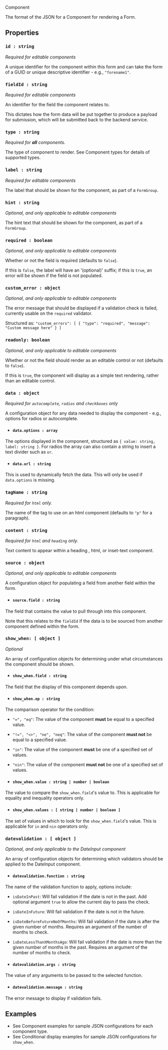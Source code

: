 <!-- Global imports -->

<Meta title="JSON Format/Component" id="F-JSON-Component" />

<Heading size="xl" id="json-format" caption="JSON Format">Component</Heading>

The format of the JSON for a Component for rendering a <Link href="/?path=/docs/d-formrenderer">Form</Link>.


## Properties

### `id : string`
*Required for <Link href="/?path=/docs/f-editable-components">editable components</Link>*

A unique identifier for the component within this form and can take the form of a GUID or unique descriptive identifier - e.g., `"forename1"`.

### `fieldId : string`
*Required for <Link href="/?path=/docs/f-editable-components">editable components</Link>*

An identifier for the field the component relates to.

This dictates how the form data will be put together to produce a payload for submission, which will be submitted back to the
backend service.

### `type : string`
*Required for **all** components.*

The type of component to render. See <Link href="/?path=/docs/f-component-types">Component types</Link> for details of
supported types.

### `label : string`
*Required for <Link href="/?path=/docs/f-editable-components">editable components</Link>*

The label that should be shown for the component, as part of a `FormGroup`.

### `hint : string`
*Optional, and only applicable to <Link href="/?path=/docs/f-editable-components">editable components</Link>*

The hint text that should be shown for the component, as part of a `FormGroup`.

### `required : boolean`
*Optional, and only applicable to <Link href="/?path=/docs/f-editable-components">editable components</Link>*

Whether or not the field is required (defaults to `false`).

If this is `false`, the label will have an '(optional)' suffix; if this is `true`,
an error will be shown if the field is not populated.

### `custom_error : object`
*Optional, and only applicable to <Link href="/?path=/docs/f-editable-components">editable components</Link>*

The error message that should be displayed if a validation check is failed, currently usable on the `required` validator.

Structured as: `"custom_errors": [
  {
    "type": "required",
    "message": "Custom message here"
  }
]`

### `readonly: boolean`
*Optional, and only applicable to <Link href="/?path=/docs/f-editable-components">editable components</Link>*

Whether or not the field should render as an editable control or not (defaults to `false`).

If this is `true`, the component will display as a simple text rendering, rather than an editable control.

### `data : object`
*Required for `autocomplete`, `radios` and `checkboxes` only*

A configuration object for any data needed to display the component - e.g., options
for <Link href="/?path=/docs/f-examples-component--page#radios">radios</Link> 
or <Link href="/?path=/docs/f-examples-component--page#autocomplete">autocomplete</Link>.

* #### `data.options : array`
The options displayed in the component, structured as `{ value: string, label: string }`. For radios the array can also contain 
a string to insert a text divider such as `or`.

* #### `data.url : string`
This is used to dynamically fetch the data.
This will only be used if `data.options` is missing.

### `tagName : string`
*Required for `html` only.*

The name of the tag to use on an <Link href="/?path=/docs/f-examples-component--page#html">html</Link> component
(defaults to `"p"` for a paragraph).

### `content : string`
*Required for `html` and `heading` only.*

Text content to appear within a <Link href="/?path=/docs/f-examples-component--page#heading">heading</Link>
, <Link href="/?path=/docs/f-examples-component--page#html">html</Link>,
or <Link href="/?path=/docs/f-examples-component--page#inset-text">inset-text</Link> component.

### `source : object`
*Optional, and only applicable to <Link href="/?path=/docs/f-editable-components">editable components</Link>*

A configuration object for populating a field from another field within the form.

* #### `source.field : string`
The field that contains the value to pull through into this component.

Note that this relates to the `fieldId` if the data is to be sourced from another component defined within the form.

### `show_when: [ object ]`
*Optional*

An array of configuration objects for determining under what circumstances the component should be shown.

* #### `show_when.field : string`
The field that the display of this component depends upon.

* #### `show_when.op : string`
The comparison operator for the condition:

  * `"=", "eq"`: The value of the component **must** be equal to a specified value.
  * `"!=", "<>", "ne", "neq"`: The value of the component **must not** be equal to a specified value.
  * `"in"`: The value of the component **must** be one of a specified set of values.
  * `"nin"`: The value of the component **must not** be one of a specified set of values.

* #### `show_when.value : string | number | boolean`
The value to compare the `show_when.field`'s value to. This is applicable for equality and inequality operators only.

* #### `show_when.values : [ string | number | boolean ]`
The set of values in which to look for the `show_when.field`'s value. This is applicable for `in` and `nin` operators only.

### `datevalidation : [ object ]`
*Optional, and only applicable to the DateInput component*

An array of configuration objects for determining which validators should be applied to the DateInput component.

* #### `datevalidation.function : string`
The name of the validation function to apply, options include:
  * `isDateInPast`: Will fail validation if the date is not in the past. Add optional argument `true` to allow the current day to pass the check.
  * `isDateInFuture`: Will fail validation if the date is not in the future.
  * `isDateBeforeFutureNoOfMonths`: Will fail validation if the date is after the given number of months. Requires an argument of the number of months to check.
  * `isDateLessThanXMonthsAgo`: Will fail validation if the date is more than the given number of months in the past. Requires an argument of the number of months to check.

* #### `datevalidation.args : string`
The value of any arguments to be passed to the selected function.

* #### `datevalidation.message : string`
The error message to display if validation fails.

## Examples

* See <Link href="/?path=/docs/f-examples-component">Component examples</Link> for sample JSON configurations for each component type.
* See <Link href="/?path=/docs/f-examples-conditional-display">Conditional display examples</Link> for sample JSON configurations for `show_when`.
